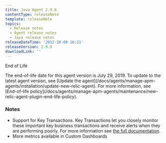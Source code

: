 ```yaml
---
title: Java Agent 2.9.0
contentType: releaseNote
template: releaseNote
topics:
  - Release notes
  - Agent release notes
  - Java release notes
releaseDateTime: '2012-10-09 16:21'
releaseVersion: 2.9.0
downloadLink: ''
---
```


End of Life

<Callout variant="important">
  The end-of-life date for this agent version is July 29, 2019. To update to the latest agent version, see [Update the agent](/docs/agents/manage-apm-agents/installation/update-new-relic-agent). For more information, see [End-of-life policy](/docs/agents/manage-apm-agents/maintenance/new-relic-agent-plugin-end-life-policy).
</Callout>

### Notes

* Support for Key Transactions. Key Transactions let you closely monitor these important key business transactions and receive alerts when they are performing poorly. For more information see [the full documentation](https://newrelic.com/docs/site/key-transactions).
* More metrics available in Custom Dashboards
